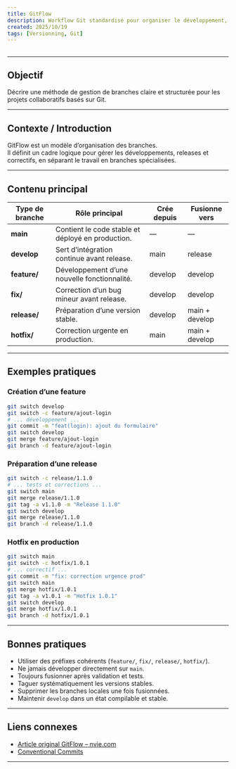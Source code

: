 ```yaml
---
title: GitFlow
description: Workflow Git standardisé pour organiser le développement, les releases et les correctifs.
created: 2025/10/19
tags: [Versionning, Git]
---
```



## <TagChips tags={frontmatter.tags} />

---

## Objectif

Décrire une méthode de gestion de branches claire et structurée pour les projets collaboratifs basés sur Git.

---

## Contexte / Introduction

GitFlow est un modèle d’organisation des branches.  
Il définit un cadre logique pour gérer les développements, releases et correctifs, en séparant le travail en branches spécialisées.

---

## Contenu principal

| Type de branche | Rôle principal                                    | Crée depuis | Fusionne vers  |
| --------------- | ------------------------------------------------- | ----------- | -------------- |
| **main**        | Contient le code stable et déployé en production. | —           | —              |
| **develop**     | Sert d’intégration continue avant release.        | main        | release        |
| **feature/**    | Développement d’une nouvelle fonctionnalité.      | develop     | develop        |
| **fix/**        | Correction d’un bug mineur avant release.         | develop     | develop        |
| **release/**    | Préparation d’une version stable.                 | develop     | main + develop |
| **hotfix/**     | Correction urgente en production.                 | main        | main + develop |

---

## Exemples pratiques

### Création d’une feature

```bash
git switch develop
git switch -c feature/ajout-login
# ... développement ...
git commit -m "feat(login): ajout du formulaire"
git switch develop
git merge feature/ajout-login
git branch -d feature/ajout-login
```

### Préparation d’une release

```bash
git switch -c release/1.1.0
# ... tests et corrections ...
git switch main
git merge release/1.1.0
git tag -a v1.1.0 -m "Release 1.1.0"
git switch develop
git merge release/1.1.0
git branch -d release/1.1.0
```

### Hotfix en production

```bash
git switch main
git switch -c hotfix/1.0.1
# ... correctif ...
git commit -m "fix: correction urgence prod"
git switch main
git merge hotfix/1.0.1
git tag -a v1.0.1 -m "Hotfix 1.0.1"
git switch develop
git merge hotfix/1.0.1
git branch -d hotfix/1.0.1
```

---

## Bonnes pratiques

- Utiliser des préfixes cohérents (`feature/`, `fix/`, `release/`, `hotfix/`).
- Ne jamais développer directement sur `main`.
- Toujours fusionner après validation et tests.
- Taguer systématiquement les versions stables.
- Supprimer les branches locales une fois fusionnées.
- Maintenir `develop` dans un état compilable et stable.

---

## Liens connexes

- [Article original GitFlow – nvie.com](https://nvie.com/posts/a-successful-git-branching-model/)
- [Conventional Commits](https://www.conventionalcommits.org)

---
